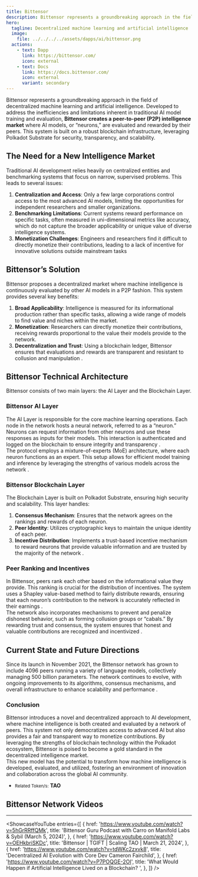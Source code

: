 ```yaml
---
title: Bittensor
description: Bittensor represents a groundbreaking approach in the field of decentralized machine learning and artificial intelligence.
hero:
  tagline: Decentralized machine learning and artificial intelligence
  image: 
    file: ../../../../assets/dapps/ai/bittensor.png
  actions:
    - text: Dapp
      link: https://bittensor.com/
      icon: external
    - text: Docs
      link: https://docs.bittensor.com/
      icon: external
      variant: secondary
---
```



Bittensor represents a groundbreaking approach in the field of decentralized machine learning and artificial intelligence. Developed to address the inefficiencies and limitations inherent in traditional AI model training and evaluation, **Bittensor creates a peer-to-peer (P2P) intelligence market** where AI models, or “neurons,” are evaluated and rewarded by their peers. This system is built on a robust blockchain infrastructure, leveraging Polkadot Substrate for security, transparency, and scalability.

## The Need for a New Intelligence Market
Traditional AI development relies heavily on centralized entities and benchmarking systems that focus on narrow, supervised problems. This leads to several issues:
1. **Centralization and Access**: Only a few large corporations control access to the most advanced AI models, limiting the opportunities for independent researchers and smaller organizations.
2. **Benchmarking Limitations**: Current systems reward performance on specific tasks, often measured in uni-dimensional metrics like accuracy, which do not capture the broader applicability or unique value of diverse intelligence systems​.
3. **Monetization Challenges**: Engineers and researchers find it difficult to directly monetize their contributions, leading to a lack of incentive for innovative solutions outside mainstream tasks​

## Bittensor’s Solution
Bittensor proposes a decentralized market where machine intelligence is continuously evaluated by other AI models in a P2P fashion. This system provides several key benefits:
1. **Broad Applicability**: Intelligence is measured for its informational production rather than specific tasks, allowing a wide range of models to find value and niches within the market​.
2. **Monetization**: Researchers can directly monetize their contributions, receiving rewards proportional to the value their models provide to the network​.
3. **Decentralization and Trust**: Using a blockchain ledger, Bittensor ensures that evaluations and rewards are transparent and resistant to collusion and manipulation .

## Bittensor Technical Architecture
Bittensor consists of two main layers: the AI Layer and the Blockchain Layer.

### Bittensor AI Layer
The AI Layer is responsible for the core machine learning operations. Each node in the network hosts a neural network, referred to as a “neuron.” Neurons can request information from other neurons and use these responses as inputs for their models. This interaction is authenticated and logged on the blockchain to ensure integrity and transparency .  
The protocol employs a mixture-of-experts (MoE) architecture, where each neuron functions as an expert. This setup allows for efficient model training and inference by leveraging the strengths of various models across the network .

### Bittensor Blockchain Layer
The Blockchain Layer is built on Polkadot Substrate, ensuring high security and scalability. This layer handles:
1. **Consensus Mechanism**: Ensures that the network agrees on the rankings and rewards of each neuron.
2. **Peer Identity**: Utilizes cryptographic keys to maintain the unique identity of each peer.
3. **Incentive Distribution**: Implements a trust-based incentive mechanism to reward neurons that provide valuable information and are trusted by the majority of the network .

### Peer Ranking and Incentives
In Bittensor, peers rank each other based on the informational value they provide. This ranking is crucial for the distribution of incentives. The system uses a Shapley value-based method to fairly distribute rewards, ensuring that each neuron’s contribution to the network is accurately reflected in their earnings .  
The network also incorporates mechanisms to prevent and penalize dishonest behavior, such as forming collusion groups or “cabals.” By rewarding trust and consensus, the system ensures that honest and valuable contributions are recognized and incentivized .

## Current State and Future Directions
Since its launch in November 2021, the Bittensor network has grown to include 4096 peers running a variety of language models, collectively managing 500 billion parameters. The network continues to evolve, with ongoing improvements to its algorithms, consensus mechanisms, and overall infrastructure to enhance scalability and performance .

### Conclusion
Bittensor introduces a novel and decentralized approach to AI development, where machine intelligence is both created and evaluated by a network of peers. This system not only democratizes access to advanced AI but also provides a fair and transparent way to monetize contributions. By leveraging the strengths of blockchain technology within the Polkadot ecosystem, Bittensor is poised to become a gold standard in the decentralized intelligence market.  
This new model has the potential to transform how machine intelligence is developed, evaluated, and utilized, fostering an environment of innovation and collaboration across the global AI community.

- <small>Related Token/s:</small> **TAO**

## Bittensor Network  Videos
------------
<ShowcaseYouTube
  entries={[
    {
      href: 'https://www.youtube.com/watch?v=5hGrRRffQMk',
      title: 'Bittensor Guru Podcast with Carro on Manifold Labs & Sybil (March 5, 2024)',
          },
              {
      href: 'https://www.youtube.com/watch?v=OEHkbriSKDc',
      title: 'Bittensor | TGIFT | Scaling TAO | March 21, 2024',
          },
              {
      href: 'https://www.youtube.com/watch?v=tdWKc2zxvk8',
      title: 'Decentralized AI Evolution with Core Dev Cameron Fairchild',
          },
              {
      href: 'https://www.youtube.com/watch?v=P7POQGE-2OI',
      title: 'What Would Happen if Artificial Intelligence Lived on a Blockchain? ',
          },
  ]} />
  